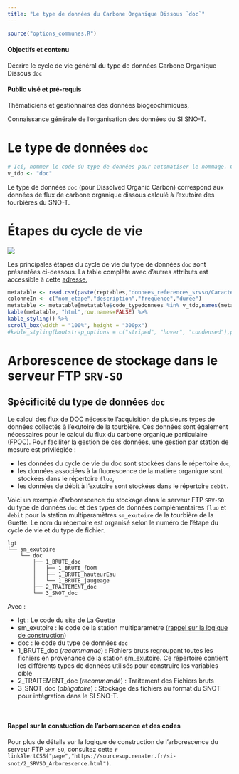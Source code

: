 ```yaml
---
title: "Le type de données du Carbone Organique Dissous `doc`"
---
```



```r
source("options_communes.R")
```

<div class="alert alert-success" role="alert">
  <h4 class="alert-heading">**Objectifs et contenu**</h4>
  <p>Décrire le cycle de vie général du type de données Carbone Organique Dissous `doc`</p>
</div>

<div class="alert alert-info" role="alert">
  <h4 class="alert-heading">**Public visé et pré-requis**</h4>
  <p>Thématiciens et gestionnaires des données biogéochimiques,</p>
  <p>Connaissance générale de l'organisation des données du SI SNO-T.</p>
</div>

# Le type de données `doc`

```r
# Ici, nommer le code du type de données pour automatiser le nommage. Cette variable est également utilisée dans les tableaux pour filtrer par type de données
v_tdo <- "doc"
```

Le type de données `doc` (pour Dissolved Organic Carbon) correspond aux données de flux de carbone organique dissous calculé à l'exutoire des tourbières du SNO-T.

# Étapes du cycle de vie

![](`r repfigures`/Diagramme_doc.png)

Les principales étapes du cycle de vie du type de données `doc` sont présentées ci-dessous. La table complète avec d'autres attributs est accessible à cette [adresse.](https://github.com/Rosalien/doc_snot/raw/master/Tables/donnees_references_srvso/Caracteristiques_typedefichiers.csv)

```r
metatable <- read.csv(paste(reptables,"donnees_references_srvso/Caracteristiques_typedefichiers.csv",sep=""),sep=";",colClasses = "character")
colonneIn <- c("nom_etape","description","frequence","duree")
metatable <- metatable[metatable$code_typedonnees %in% v_tdo,names(metatable)%in%colonneIn]
kable(metatable, "html",row.names=FALSE) %>%
kable_styling() %>%
scroll_box(width = "100%", height = "300px")
#kable_styling(bootstrap_options = c("striped", "hover", "condensed"),position = "float_left")
```

# Arborescence de stockage dans le serveur FTP `SRV-SO`

## Spécificité du type de données `doc`

Le calcul des flux de DOC nécessite l'acquisition de plusieurs types de données collectés à l'exutoire de la tourbière. Ces données sont également nécessaires pour le calcul du flux du carbone organique particulaire (FPOC). Pour faciliter la gestion de ces données, une gestion par station de mesure est privilégiée : 

- les données du cycle de vie du doc sont stockées dans le répertoire `doc`,
- les données associées à la fluorescence de la matière organique sont stockées dans le répertoire `fluo`,
- les données de débit à l'exutoire sont stockées dans le répertoire `debit`.

Voici un exemple d'arborescence du stockage dans le serveur FTP `SRV-SO` du type de données `doc` et des types de données complémentaires `fluo` et `debit` pour la station multiparamètres `sm_exutoire` de la tourbière de la Guette.
Le nom du répertoire est organisé selon le numéro de l'étape du cycle de vie et du type de fichier.

```
lgt
└── sm_exutoire
    └── doc
        ├── 1_BRUTE_doc
        │   ├── 1_BRUTE_fDOM
        │   ├── 1_BRUTE_hauteurEau
        │   └── 1_BRUTE_jaugeage
        ├── 2_TRAITEMENT_doc
        └── 3_SNOT_doc
```

Avec :

- lgt : Le code du site de La Guette
- sm_exutoire : le code de la station multiparamètre ([rappel sur la logique de construction](https://sourcesup.renater.fr/si-snot/2_SRVSO_Arborescence.html))
- doc : le code du type de données `doc`
- 1_BRUTE_doc (*recommandé*) : Fichiers bruts regroupant toutes les fichiers en provenance de la station sm_exutoire. Ce répertoire contient les différents types de données utilisés pour construire les variables cible
- 2_TRAITEMENT_doc (*recommandé*) : Traitement des Fichiers bruts
- 3_SNOT_doc (*obligatoire*) : Stockage des fichiers au format du SNOT pour intégration dans le SI SNO-T.

&nbsp;

<div class="alert alert-warning" role="alert">
  <h4 class="alert-heading">**Rappel sur la constuction de l'arborescence et des codes**</h4>
  <p>Pour plus de détails sur la logique de construction de l'arborescence du serveur FTP `SRV-SO`, consultez cette `r linkAlertCSS("page","https://sourcesup.renater.fr/si-snot/2_SRVSO_Arborescence.html")`.</p>
</div>



